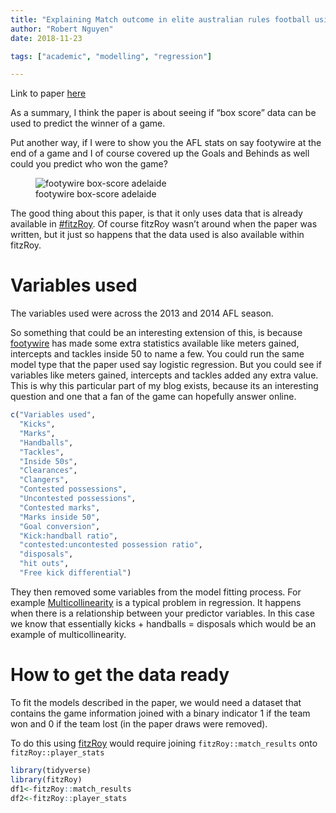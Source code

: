 ```yaml
---
title: "Explaining Match outcome in elite australian rules football using team performance indicators"
author: "Robert Nguyen"
date: 2018-11-23

tags: ["academic", "modelling", "regression"]

---
```


Link to paper [here](https://www.ncbi.nlm.nih.gov/pubmed/26176890)

As a summary, I think the paper is about seeing if "box score" data can be used to predict the winner of a game. 

Put another way, if I were to show you the AFL stats on say footywire at the end of a game and I of course covered up the Goals and Behinds as well could you predict who won the game?

![footywire box-score adelaide](/img/boxscoreafl.JPG)



The good thing about this paper, is that it only uses data that is already available in [#fitzRoy](https://github.com/jimmyday12/fitzRoy). Of course fitzRoy wasn't around when the paper was written, but it just so happens that the data used is also available within fitzRoy.

# Variables used

The variables used were across the 2013 and 2014 AFL season. 

So something that could be an interesting extension of this, is because [footywire](https://www.footywire.com/) has made some extra statistics available like meters gained, intercepts and tackles inside 50 to name a few. You could run the same model type that the paper used say logistic regression. But you could see if variables like meters gained, intercepts and tackles added any extra value. This is why this particular part of my blog exists, because its an interesting question and one that a fan of the game can hopefully answer online.

```r
c("Variables used",
  "Kicks",
  "Marks",
  "Handballs",
  "Tackles",
  "Inside 50s",
  "Clearances",
  "Clangers",
  "Contested possessions",
  "Uncontested possessions",
  "Contested marks",
  "Marks inside 50",
  "Goal conversion",
  "Kick:handball ratio",
  "contested:uncontested possession ratio",
  "disposals",
  "hit outs",
  "Free kick differential")
```

They then removed some variables from the model fitting process. 
For example [Multicollinearity](https://en.wikipedia.org/wiki/Multicollinearity) is a typical problem in regression. It happens when there is a relationship between your predictor variables. In this case we know that essentially kicks + handballs = disposals which would be an example of multicollinearity. 

# How to get the data ready 

To fit the models described in the paper, we would need a dataset that contains the game information joined with a binary indicator 1 if the team won and 0 if the team lost (in the paper draws were removed).

To do this using [fitzRoy](https://github.com/jimmyday12/fitzRoy) would require joining `fitzRoy::match_results` onto `fitzRoy::player_stats`

```r
library(tidyverse)
library(fitzRoy)
df1<-fitzRoy::match_results
df2<-fitzRoy::player_stats
```
